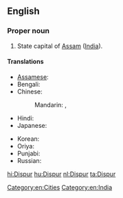 ==English==
{{wikipedia}}

===Proper noun===
{{en-proper noun}}

# State capital of [[Assam]] ([[India]]).

====Translations====
{{trans-top|state capital of Assam, India}}
* [[Assamese]]: {{t-|as|দিছপুৰ|sc=Beng}}
* Bengali: {{t-|bn|দিসপুর|sc=Beng}}
* Chinese:
*: Mandarin: {{t|cmn|第斯普爾|sc=Hani}},  {{t|cmn|第斯普尔|tr=Dìsīpǔ'ěr|sc=Hani}}
* Hindi: {{t+|hi|दिसपुर|tr=dispur}}
* Japanese: {{t-|ja|ディスプル|tr=Disupuru}}
{{trans-mid}}
* Korean: {{t|ko|디스푸르|sc=Kore|tr=diseuporeu}}
* Oriya: {{t|or|ଦିସପୁର|sc=Orya}}
* Punjabi: {{t|pa|ਦਿਸਪੁਰ|sc=Guru}}
* Russian: {{t-|ru|Диспур|m|tr=Dispúr}}
{{trans-bottom}}

[[Category:en:Cities]]
[[Category:en:India]]

[[hi:Dispur]]
[[hu:Dispur]]
[[nl:Dispur]]
[[ta:Dispur]]